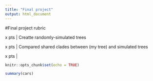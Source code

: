 ```yaml
---
title: "Final project"
output: html_document
---
```


#Final project rubric

x pts | Creatte randomly-simulated trees

x pts | Compared shared clades between (my tree) and simulated trees

x pts |



```r
knitr::opts_chunk$set(echo = TRUE)
```



```r
summary(cars)
```

